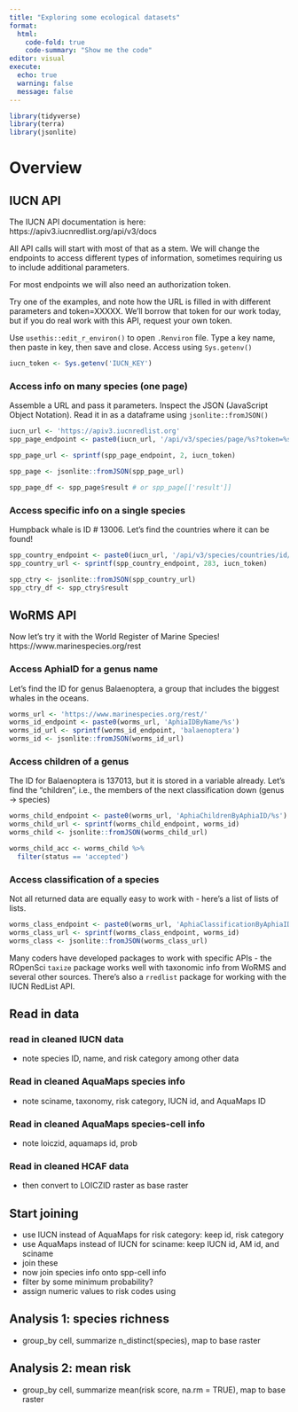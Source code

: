 ```yaml
---
title: "Exploring some ecological datasets"
format: 
  html:
    code-fold: true
    code-summary: "Show me the code"
editor: visual
execute:
  echo: true
  warning: false
  message: false
---
```


```r
library(tidyverse)
library(terra)
library(jsonlite)
```

# Overview

## IUCN API

The IUCN API documentation is here: https://apiv3.iucnredlist.org/api/v3/docs

All API calls will start with most of that as a stem. We will change the endpoints to access different types of information, sometimes requiring us to include additional parameters.

For most endpoints we will also need an authorization token.

Try one of the examples, and note how the URL is filled in with different parameters and token=XXXXX. We'll borrow that token for our work today, but if you do real work with this API, request your own token.

Use `usethis::edit_r_environ()` to open `.Renviron` file. Type a key name, then paste in key, then save and close. Access using `Sys.getenv()`

```r
iucn_token <- Sys.getenv('IUCN_KEY')
```

### Access info on many species (one page)

Assemble a URL and pass it parameters. Inspect the JSON (JavaScript Object Notation). Read it in as a dataframe using `jsonlite::fromJSON()`

```r
iucn_url <- 'https://apiv3.iucnredlist.org'
spp_page_endpoint <- paste0(iucn_url, '/api/v3/species/page/%s?token=%s')

spp_page_url <- sprintf(spp_page_endpoint, 2, iucn_token)

spp_page <- jsonlite::fromJSON(spp_page_url)

spp_page_df <- spp_page$result # or spp_page[['result']]

```

### Access specific info on a single species

Humpback whale is ID \# 13006. Let's find the countries where it can be found!

```r
spp_country_endpoint <- paste0(iucn_url, '/api/v3/species/countries/id/%s?token=%s')
spp_country_url <- sprintf(spp_country_endpoint, 283, iucn_token)

spp_ctry <- jsonlite::fromJSON(spp_country_url)
spp_ctry_df <- spp_ctry$result
```

## WoRMS API

Now let's try it with the World Register of Marine Species! https://www.marinespecies.org/rest

### Access AphiaID for a genus name

Let's find the ID for genus Balaenoptera, a group that includes the biggest whales in the oceans.

```r
worms_url <- 'https://www.marinespecies.org/rest/'
worms_id_endpoint <- paste0(worms_url, 'AphiaIDByName/%s')
worms_id_url <- sprintf(worms_id_endpoint, 'balaenoptera')
worms_id <- jsonlite::fromJSON(worms_id_url)

```

### Access children of a genus

The ID for Balaenoptera is 137013, but it is stored in a variable already.  Let's find the "children", i.e., the members of the next classification down (genus -> species)

```r
worms_child_endpoint <- paste0(worms_url, 'AphiaChildrenByAphiaID/%s')
worms_child_url <- sprintf(worms_child_endpoint, worms_id)
worms_child <- jsonlite::fromJSON(worms_child_url)

worms_child_acc <- worms_child %>%
  filter(status == 'accepted')
```

### Access classification of a species

Not all returned data are equally easy to work with - here's a list of lists of lists.
```r
worms_class_endpoint <- paste0(worms_url, 'AphiaClassificationByAphiaID/%s')
worms_class_url <- sprintf(worms_class_endpoint, worms_id)
worms_class <- jsonlite::fromJSON(worms_class_url)

```

Many coders have developed packages to work with specific APIs - the ROpenSci `taxize` package works well with taxonomic info from WoRMS and several other sources.  There's also a `rredlist` package for working with the IUCN RedList API.

## Read in data

### read in cleaned IUCN data

-   note species ID, name, and risk category among other data

### Read in cleaned AquaMaps species info

-   note sciname, taxonomy, risk category, IUCN id, and AquaMaps ID

### Read in cleaned AquaMaps species-cell info

-   note loiczid, aquamaps id, prob

### Read in cleaned HCAF data

-   then convert to LOICZID raster as base raster

## Start joining

-   use IUCN instead of AquaMaps for risk category: keep id, risk category
-   use AquaMaps instead of IUCN for sciname: keep IUCN id, AM id, and sciname
-   join these
-   now join species info onto spp-cell info
-   filter by some minimum probability?
-   assign numeric values to risk codes using

## Analysis 1: species richness

-   group_by cell, summarize n_distinct(species), map to base raster

## Analysis 2: mean risk

-   group_by cell, summarize mean(risk score, na.rm = TRUE), map to base raster
